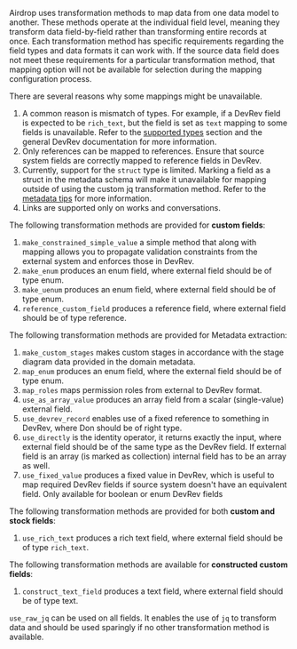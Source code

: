 
Airdrop uses transformation methods to map data from one data model to another. 
These methods operate at the individual field level, meaning they transform data field-by-field rather than transforming entire records at once. 
Each transformation method has specific requirements regarding the field types and data formats it can work with. 
If the source data field does not meet these requirements for a particular transformation method, that mapping option will not be available for selection during the mapping configuration process.

There are several reasons why some mappings might be unavailable.

1. A common reason is mismatch of types. For example, if a DevRev field is expected to be `rich_text`, 
but the field is set as `text` mapping to some fields is unavailable. 
Refer to the [supported types](../metadata-extraction.mdx#declare-fields-for-each-record-type) 
section and the general DevRev documentation for more information.
2. Only references can be mapped to references. Ensure that source system fields are correctly 
mapped to reference fields in DevRev.
3. Currently, support for the `struct` type is limited. Marking a field as a struct in the metadata schema will 
make it unavailable for mapping outside of using the custom jq transformation method. 
Refer to the [metadata tips](../faq.mdx#metadata-extraction) for more information.
4. Links are supported only on works and conversations.

The following transformation methods are provided for **custom fields**:
1. `make_constrained_simple_value` a simple method that along with mapping allows you to propagate validation constraints from the external system and enforces those in DevRev.
2. `make_enum` produces an enum field, where external field should be of type enum.
3. `make_uenum` produces an enum field, where external field should be of type enum.
4. `reference_custom_field` produces a reference field, where external field should be of type reference.

The following transformation methods are provided for Metadata extraction:
1. `make_custom_stages` makes custom stages in accordance with the stage diagram data provided in the domain metadata.
2. `map_enum` produces an enum field, where the external field should be of type enum.
3. `map_roles` maps permission roles from external to DevRev format.
4. `use_as_array_value` produces an array field from a scalar (single-value) external field.
5. `use_devrev_record` enables use of a fixed reference to something in DevRev, where Don should be of right type.
6. `use_directly` is the identity operator, it returns exactly the input, where external field should be of the same 
type as the DevRev field. If external field is an array (is marked as collection) internal field has to be an array as well.
7. `use_fixed_value` produces a fixed value in DevRev, which is useful to map required DevRev fields if source system doesn't have an equivalent field. Only available for boolean or enum DevRev fields

The following transformation methods are provided for both **custom and stock fields**:
1. `use_rich_text` produces a rich text field, where external field should be of type `rich_text`.

The following transformation methods are available for **constructed custom fields**:
1. `construct_text_field` produces a text field, where external field should be of type text.

`use_raw_jq` can be used on all fields. It enables the use of `jq` to transform data and should be used sparingly
if no other transformation method is available.
